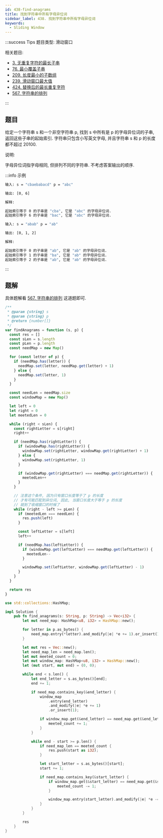 ```yaml
---
id: 438-find-anagrams
title: 找到字符串中所有字母异位词
sidebar_label: 438. 找到字符串中所有字母异位词
keywords:
  - Sliding Window
---
```


:::success Tips
题目类型: 滑动窗口

相关题目:

- [3. 无重复字符的最长子串](/leetcode/medium/3-length-of-longest-substring)
- [76. 最小覆盖子串](/leetcode/hard/76-min-window)
- [209. 长度最小的子数组](/leetcode/medium/209-min-sub-array-len)
- [239. 滑动窗口最大值](/leetcode/hard/239-max-sliding-window)
- [424. 替换后的最长重复字符](/leetcode/medium/424-character-replacement)
- [567. 字符串的排列](/leetcode/medium/567-check-inclusion)

:::

## 题目

给定一个字符串 s 和一个非空字符串 p, 找到 s 中所有是 p 的字母异位词的子串, 返回这些子串的起始索引. 字符串只包含小写英文字母, 并且字符串 s 和 p 的长度都不超过 20100.

说明:

字母异位词指字母相同, 但排列不同的字符串.
不考虑答案输出的顺序.

:::info 示例

```bash
输入: s = "cbaebabacd" p = "abc"

输出: [0, 6]

解释:

起始索引等于 0 的子串是 "cba", 它是 "abc" 的字母异位词.
起始索引等于 6 的子串是 "bac", 它是 "abc" 的字母异位词.
```

```bash
输入: s = "abab" p = "ab"

输出: [0, 1, 2]

解释:

起始索引等于 0 的子串是 "ab", 它是 "ab" 的字母异位词.
起始索引等于 1 的子串是 "ba", 它是 "ab" 的字母异位词.
起始索引等于 2 的子串是 "ab", 它是 "ab" 的字母异位词.
```

:::

## 题解

具体题解看 [567. 字符串的排列](/leetcode/medium/567-check-inclusion) 这道题即可.


<Tabs>
  <TabItem value="JavaScript" label="JavaScript" default>

```js
/**
 * @param {string} s
 * @param {string} p
 * @return {number[]}
 */
var findAnagrams = function (s, p) {
  const res = []
  const sLen = s.length
  const pLen = p.length
  const needMap = new Map()

  for (const letter of p) {
    if (needMap.has(letter)) {
      needMap.set(letter, needMap.get(letter) + 1)
    } else {
      needMap.set(letter, 1)
    }
  }

  const needLen = needMap.size
  const windowMap = new Map()

  let left = 0
  let right = 0
  let meetedLen = 0

  while (right < sLen) {
    const rightLetter = s[right]
    right++

    if (needMap.has(rightLetter)) {
      if (windowMap.has(rightLetter)) {
        windowMap.set(rightLetter, windowMap.get(rightLetter) + 1)
      } else {
        windowMap.set(rightLetter, 1)
      }

      if (windowMap.get(rightLetter) === needMap.get(rightLetter)) {
        meetedLen++
      }
    }

    // 注意这个条件, 因为只有窗口长度等于了 p 的长度
    // 才有可能匹配到异位词, 因此, 当窗口长度大于等于 p 的长度
    // 就到了收缩窗口的时候了
    while (right - left >= pLen) {
      if (meetedLen === needLen) {
        res.push(left)
      }

      const leftLetter = s[left]
      left++

      if (needMap.has(leftLetter)) {
        if (windowMap.get(leftLetter) === needMap.get(leftLetter)) {
          meetedLen--
        }

        windowMap.set(leftLetter, windowMap.get(leftLetter) - 1)
      }
    }
  }

  return res
}
```

</TabItem>
<TabItem value="Rust" label="Rust">

```rust
use std::collections::HashMap;

impl Solution {
    pub fn find_anagrams(s: String, p: String) -> Vec<i32> {
        let mut need_map: HashMap<u8, i32> = HashMap::new();

        for letter in p.as_bytes() {
            need_map.entry(*letter).and_modify(|e| *e += 1).or_insert(1);
        }

        let mut res = Vec::new();
        let need_map_len = need_map.len();
        let mut meeted_count = 0;
        let mut window_map: HashMap<u8, i32> = HashMap::new();
        let (mut start, mut end) = (0, 0);

        while end < s.len() {
            let end_letter = s.as_bytes()[end];
            end += 1;

            if need_map.contains_key(&end_letter) {
                window_map
                    .entry(end_letter)
                    .and_modify(|e| *e += 1)
                    .or_insert(1);

                if window_map.get(&end_letter) == need_map.get(&end_letter) {
                    meeted_count += 1;
                }
            }

            while end - start >= p.len() {
                if need_map_len == meeted_count {
                    res.push(start as i32);
                }

                let start_letter = s.as_bytes()[start];
                start += 1;

                if need_map.contains_key(&start_letter) {
                    if window_map.get(&start_letter) == need_map.get(&start_letter) {
                        meeted_count -= 1;
                    }

                    window_map.entry(start_letter).and_modify(|e| *e -= 1);
                }
            }
        }

        res
    }
}
```

</TabItem>
</Tabs>
